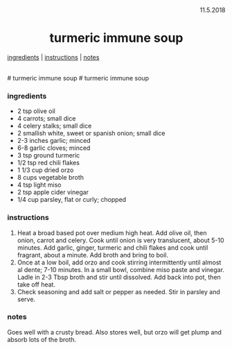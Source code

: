 <p align="right">11.5.2018</p>

<h1 align="center">turmeric immune soup</h1>

<div align="center">
  <a href="#ingredients">ingredients</a> | 
  <a href="#instructions">instructions</a> | 
  <a href="#notes">notes</a>
</div>
<br>
# turmeric immune soup
# turmeric immune soup

### ingredients
- 2 tsp olive oil
- 4 carrots; small dice
- 4 celery stalks; small dice
- 2 smallish white, sweet or spanish onion; small dice
- 2-3 inches garlic; minced
- 6-8 garlic cloves; minced
- 3 tsp ground turmeric 
- 1/2 tsp red chili flakes
- 1 1/3 cup dried orzo
- 8 cups vegetable broth
- 4 tsp light miso
- 2 tsp apple cider vinegar
- 1/4 cup parsley, flat or curly; chopped

### instructions
1. Heat a broad based pot over medium high heat.  Add olive oil, then onion, carrot and celery.  Cook until onion is 
very translucent, about 5-10 minutes. Add garlic, ginger, turmeric and chili flakes and cook until fragrant, about a 
minute.  Add broth and bring to boil. 
1. Once at a low boil, add orzo and cook stirring intermittently until almost al dente; 7-10 minutes.  In a small bowl, 
combine miso paste and vinegar.  Ladle in 2-3 Tbsp broth and stir until dissolved.  Add back into pot, then take off 
heat.
1. Check seasoning and add salt or pepper as needed. Stir in parsley and serve.  

### notes
Goes well with a crusty bread. Also stores well, but orzo will get plump and absorb 
lots of the broth.
